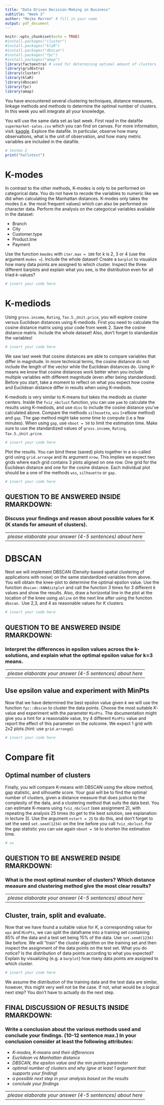 ```yaml
---
title: "Data Driven Decision-Making in Business"
subtitle: "Week 3"
author: "Meike Morren" # fill in your name
output: pdf_document
---
```

```r
knitr::opts_chunk$set(echo = TRUE)
#install.packages("cluster")
#install.packages("klaR")
#install.packages("dbscan") 
#install.packages("fpc")
#install.packages("amap")
library(factoextra) # used for determining optimal amount of clusters
library(gridExtra)
library(cluster)
library(klaR)
library(dbscan)
library(fpc)
library(amap) 
```


You have encountered several clustering techniques, distance measures, linkage methods and methods to determine the optimal number of clusters. In this week you will integrate all your knowledge.

You will use the same data set as last week. First read in the datafile `supermarket-sales.csv` which you can find on canvas. For more information, visit: [kaggle](https://www.kaggle.com/aungpyaeap/supermarket-sales). Explore the datafile. In particular, observe how many observations, what is the unit of observation, and how many metric variables are included in the datafile.

```r
# testen 2
print("hallotest")
```

# K-modes
In contrast to the other methods, K-modes is only to be performed on categorical data.  You do not have to recode the variables to numeric like we did when calculating the Manhattan distances. K-modes only takes the modes (i.e. the most frequent values) which can also be performed on character data. Perform the analysis on the categorical variables available in the dataset:

- Branch
- City
- Customer.type
- Product.line
- Payment

Use the function `kmodes` with `iter.max = 100` for $k$ is 2, 3 or 4 (use the argument `modes =`). Include the whole dataset! Create a `barplot` to visualize how many data points are assigned to which cluster. Inspect the three different barplots and explain what you see, is the distribution even for all tried $k$-values? 

```r
# insert your code here
```

# K-mediods 
Using `gross.income`, `Rating`, `Tax.5.`,`Unit.price`, you will explore cosine versus Euclidean distances using K-mediods. First you need to calculate the cosine distance matrix using your code from week 2. Save the cosine distance matrix. Include the whole dataset! Also, don't forget to standardize the variables! 

```r
# insert your code here
```

We saw last week that cosine distances are able to compare variables that differ in magnitude. In more technical terms, the cosine distance do not include the length of the vector while the Euclidean distances do. Using K-means we know that cosine distances work better when you include multiple variables with different magnitude (even after being standardized). Before you start, take a moment to reflect on what you expect how cosine and Euclidean distance differ in results when using K-mediods.

K-mediods is very similar to K-means but takes the mediods as cluster centers. Inside the `fviz_nbclust` function, you can use `pam` to calculate the results using K-mediods, and use `diss` to include the cosine distance you've calculated above. Compare the methods `silhouette`, `wss` (=elbow method) and `gap`. The gap method might take some time to compute (i.e a few minutes). When using `gap`, use `nboot = 50` to limit the estimation time. Make sure to use the standardized values of `gross.income`, `Rating`, `Tax.5.`,`Unit.price`.

```r
# insert your code here
```

Plot the results. You can bind these (saved) plots together in a so-called grid using `grid.arrange` and its argument `nrow`. This implies we expect two grids where each grid contains 3 plots aligned on one row. One grid for the Euclidean distance and one for the cosine distance. Each individual plot should be a one of the methods `wss`, `silhouette` or `gap.` 

```r
# insert your code here
```

## QUESTION TO BE ANSWERED INSIDE RMARKDOWN: 
### Discuss your findings and reason about possible values for K (K stands for amount of clusters).

----------------------------------------------------------------------------------
*please elaborate your answer (4-5 sentences) about here*


----------------------------------------------------------------------------------

# DBSCAN
Next we will implement DBSCAN (Density-based spatial clustering of applications with noise) on the same standardized variables from above. You will obtain the knee-plot to determine the optimal epsilon value. Use the function `dbscan::kNNdistplot` and call the function 3 times for 3 different $k$ values and show the results. Also, draw a horizontal line in the plot at the location of the knee using `abline` on the next line after using the function `dbscan.` Use 2,3, and 4 as reasonable values for $K$ clusters. 

```r
# insert your code here
```

## QUESTION TO BE ANSWERED INSIDE RMARKDOWN: 
### Interpret the differences in epsilon values across the k-solutions, and explain what the optimal epsilon value for k=3 means.

----------------------------------------------------------------------------------
*please elaborate your answer (4-5 sentences) about here*


----------------------------------------------------------------------------------

## Use epsilon value and experiment with MinPts
Now that we have determined the best epsilon value given $k$ we will use the function `fpc::dbscan` to cluster the data points. Choose the most suitable $K$-value and experiment with the parameter `MinPts`. The documentation might give you a hint for a reasonable value, try 4 different `MinPts` value and report the effect of this parameter on the outcome. We expect 1 grid with 2x2 plots.(hint: use `grid.arrange`).

```r
# insert your code here
```


# Compare fit

## Optimal number of clusters
Finally, you will compare K-means with DBSCAN using the elbow method, gap statistic, and silhouette score. Your goal will be to find the optimal number of clusters, given a distance measure that does justice to the complexity of the data, and a clustering method that suits the data best. You can estimate K-means using `fviz_nbclust` (see assignment 2), with repeating the analysis 25 times (to get to the best solution, see explanation in lecture 3). Use the argument `nstart = 25` to do this, and don't forget to set the seed `set.seed(1234)` on the line before you call `fviz_nbclust`. For the gap statistic you can use again `nboot = 50` to shorten the estimation time. 

```r
# xx
```

## QUESTION TO BE ANSWERED INSIDE RMARKDOWN: 
### What is the most optimal number of clusters? Which distance measure and clustering method give the most clear results?

----------------------------------------------------------------------------------
*please elaborate your answer (4-5 sentences) about here*


----------------------------------------------------------------------------------

## Cluster, train, split and evaluate.
Now that we have found a suitable value for $K$, a corresponding value for `eps` and `MinPts`, we can split the dataframe into a training set containing 85% of the data and a test set being 15% of the data. Use `set.seed(1234)` like before. We will "train" the cluster algorithm on the training set and then inspect the assignment of the data points on the test set. What you do notice? Is the distribution of data points according to what you expected? Explain by visualizing (e.g. a `barplot`) how many data points are assigned to which cluster.

```r
# insert your code here
```

We assume the distribution of the training data and the test data are similar, however, this might very well not be the case. If not, what would be a logical next step? You don't have to actually do the next step.

## FINAL DISCUSSION OF RESULTS INSIDE RMARKDOWN: 
### Write a conclusion about the various methods used and conclude your findings. (10-12 sentence max.) In your conclusion consider at least the following attributes:

- *K-modes, K-means and their differences*
- *Euclidean vs Manhattan distance*
- *DBSCAN, the epsilon value and the min points parameter *
- *optimal number of clusters and why (give at least 1 argument that supports your finding)*
- *a possible next step in your analysis based on the results*
- *conclude your findings*
  
----------------------------------------------------------------------------------
*please elaborate your answer (4-5 sentences) about here*


----------------------------------------------------------------------------------